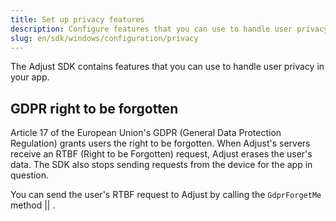 ```yaml
---
title: Set up privacy features
description: Configure features that you can use to handle user privacy in your app.
slug: en/sdk/windows/configuration/privacy
---
```



The Adjust SDK contains features that you can use to handle user privacy in your app.

## GDPR right to be forgotten

Article 17 of the European Union's <Abbr>GDPR (General Data Protection Regulation)</Abbr> grants users the right to be forgotten. When Adjust's servers receive an <Abbr>RTBF (Right to be Forgotten)</Abbr> request, Adjust erases the user's data. The SDK also stops sending requests from the device for the app in question.

You can send the user's RTBF request to Adjust by calling the <Tooltip>`GdprForgetMe` method || <GdprForgetMeSig /></Tooltip>.

<GdprForgetMe />
